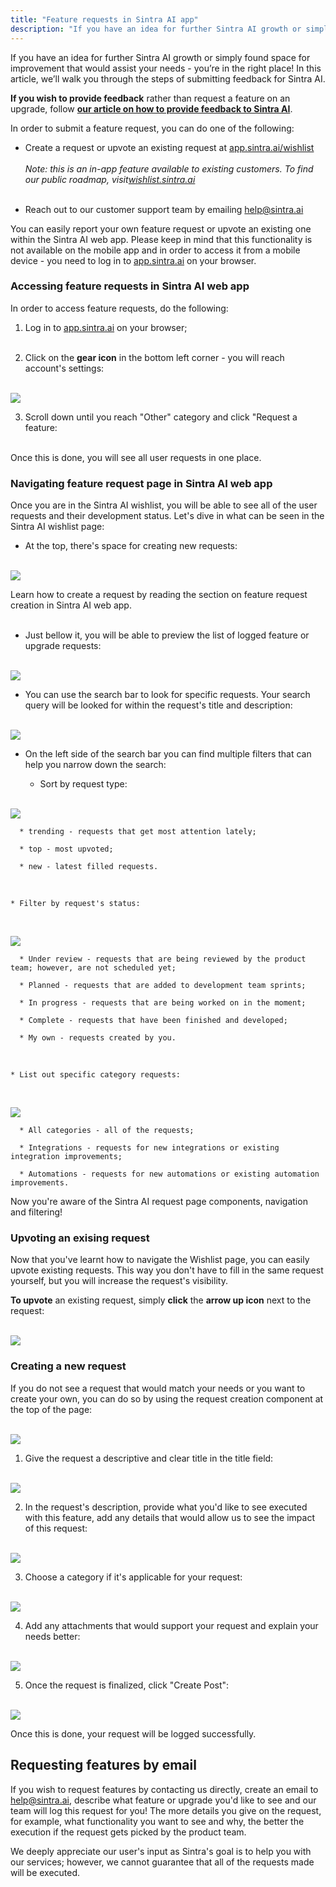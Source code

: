 ```yaml
---
title: "Feature requests in Sintra AI app"
description: "If you have an idea for further Sintra AI growth or simply found space for improvement that would assist your needs - you’re in the right place! In this arti..."
---
```


If you have an idea for further Sintra AI growth or simply found space for improvement that would assist your needs - you’re in the right place! In this article, we’ll walk you through the steps of submitting feedback for Sintra AI. 

**If you wish to provide feedback** rather than request a feature on an upgrade, follow **[our article on how to provide feedback to Sintra AI](https://help.sintra.ai/en/articles/10892551-how-to-submit-feedback-for-sintra-ai)**.

In order to submit a feature request, you can do one of the following:

  * Create a request or upvote an existing request at [app.sintra.ai/wishlist](https://app.sintra.ai/wishlist)  
​  
​ _Note: this is an in-app feature available to existing customers. To find our public roadmap, visit[wishlist.sintra.ai](https://wishlist.sintra.ai)_  
​

  * Reach out to our customer support team by emailing [help@sintra.ai](https://g%20help@sintra.ai.)





You can easily report your own feature request or upvote an existing one within the Sintra AI web app. Please keep in mind that this functionality is not available on the mobile app and in order to access it from a mobile device - you need to log in to [app.sintra.ai](https://app.sintra.ai) on your browser.

### Accessing feature requests in Sintra AI web app

In order to access feature requests, do the following:

  1. Log in to [app.sintra.ai](https://app.sintra.ai) on your browser;  
​

  2. Click on the **gear icon** in the bottom left corner - you will reach account's settings:  
​

![](https://downloads.intercomcdn.com/i/o/s36tbegb/1597880781/cb9f1f3e7508cf55cb25ded534a7/Screenshot+2025-07-01+at+20_19_11.png?expires=1754573400&signature=26fff01a2cb4766fd3228cbf1f6a3b8876be0f32137b7be0afe13c1436584761&req=dSUuEcF2nYZXWPMW1HO4za4G0Eevp%2BL0jF%2BlR9dZj%2FBkMPvjfLT7BgVpkiQv%0A7R%2BA%0A)

  3. Scroll down until you reach "Other" category and click "Request a feature:  
​




Once this is done, you will see all user requests in one place. 

### Navigating feature request page in Sintra AI web app

Once you are in the Sintra AI wishlist, you will be able to see all of the user requests and their development status. Let's dive in what can be seen in the Sintra AI wishlist page:

  * At the top, there's space for creating new requests:  
​

![](https://downloads.intercomcdn.com/i/o/s36tbegb/1436568581/5512a9e4b9c5b26902cc15b35b46/Field+to+create+a+feature+request+in+Sintra+AI+web+app.png?expires=1754573400&signature=669d21627c85d9602d850d0d4b6bb0bbfeaa5ac89bd352a5f93ba4ceea3d8092&req=dSQkEMx4lYRXWPMW1HO4zZG2f9J%2BRAi7bS%2BLK9JEnNNX11o%2BhV5lDHlsh7i%2B%0AkDGu%0A)

  
Learn how to create a request by reading the section on feature request creation in Sintra AI web app.  
​

  * Just bellow it, you will be able to preview the list of logged feature or upgrade requests:  
​

![](https://downloads.intercomcdn.com/i/o/s36tbegb/1436571723/3d66f156c26b0b643abc7651fcb7/Preview+of+user+requests+made+for+Sintra+AI.png?expires=1754573400&signature=cc945602314d446136bd6abf856486bd31a26ec8a9ab0cf81c3b49c1a415dad7&req=dSQkEMx5nIZdWvMW1HO4zXsefNE%2B0kq2Zat80%2Bo%2FpXpmxdbPXPtOhkCTIIfR%0A77Lc%0A)

  * You can use the search bar to look for specific requests. Your search query will be looked for within the request's title and description:  
​

![](https://downloads.intercomcdn.com/i/o/s36tbegb/1436573357/ee12180c30e2839ab1e20bd5ff40/Search+bar+within+Sintra+AI+wishlist+page.png?expires=1754573400&signature=ad6b7ec4d0b4078778c0240a0978a762067d61f923f2a51b5e007e3e1af737c2&req=dSQkEMx5noJaXvMW1HO4zYPfH9ROrTdVPN1GcYnQjyhnpePmVnyUsMMyUI8f%0A9%2F63%0A)

  * On the left side of the search bar you can find multiple filters that can help you narrow down the search:

    * Sort by request type:   
​

![](https://downloads.intercomcdn.com/i/o/s36tbegb/1436574371/436bebb731f3fcf38b6e38f096f8/Filtering+accoring+to+request-s+creation+within+Sintra+AI+wishlist+page.png?expires=1754573400&signature=f22a76f9fbc4fe2343fb67e1d9a490b0280129e83371a3034d881d92ee175fc4&req=dSQkEMx5mYJYWPMW1HO4zZ9%2FbSZ1NKEo4USZ2reqmto7aqtcP65%2FYxDETPzv%0AAPma%0A)

      * trending - requests that get most attention lately;

      * top - most upvoted;

      * new - latest filled requests.  
​

    * Filter by request's status:  
​

![](https://downloads.intercomcdn.com/i/o/s36tbegb/1436575829/fddaf524f6bc3d2a9f62b6eaf0a6/Filtering+accoring+to+request-s+status+within+Sintra+AI+wishlist+page.png?expires=1754573400&signature=f0d7bdadd96d5cd656a842b1115212ddde803b9088b28e6209c45388270b80fb&req=dSQkEMx5mIldUPMW1HO4za7ymR86B1KVBWuU%2FqFAa5HtgH6EpM1k9FjUAl47%0AE3%2F7%0A)

      * Under review - requests that are being reviewed by the product team; however, are not scheduled yet;

      * Planned - requests that are added to development team sprints;

      * In progress - requests that are being worked on in the moment;

      * Complete - requests that have been finished and developed;

      * My own - requests created by you.  
​

    * List out specific category requests:  
​

![](https://downloads.intercomcdn.com/i/o/s36tbegb/1436577161/82f3648046347b9b7f048bdd996b/Filtering+accoring+to+request-s+category+within+Sintra+AI+wishlist+page.png?expires=1754573400&signature=553f80c8aa03fadfc2d3ff3770be749c538a4c0f1201d8d1096123ff2c97b590&req=dSQkEMx5moBZWPMW1HO4zTdhD2zy6PP4f5fyk0WsWZBBriaaXPF187OhURNJ%0Au5Oq%0A)

      * All categories - all of the requests;

      * Integrations - requests for new integrations or existing integration improvements;

      * Automations - requests for new automations or existing automation improvements.




Now you're aware of the Sintra AI request page components, navigation and filtering! 

### Upvoting an exising request

Now that you've learnt how to navigate the Wishlist page, you can easily upvote existing requests. This way you don't have to fill in the same request yourself, but you will increase the request's visibility.

**To upvote** an existing request, simply **click** the **arrow up icon** next to the request:  
​

![](https://downloads.intercomcdn.com/i/o/s36tbegb/1436581519/56698b00ea708ec7fbb853f34ec8/Search+bar+within+Sintra+AI+wishlist+page+%281%29.png?expires=1754573400&signature=6b68ede463be9e8000d8cc39b7ef6b30cbe460bc52c696d3c681b2395211635f&req=dSQkEMx2nIReUPMW1HO4zSsTgsw98jIzLs9kaSM1pBvjOQDR0fVjzMkcOJvR%0A7W3P%0A)

### Creating a new request

If you do not see a request that would match your needs or you want to create your own, you can do so by using the request creation component at the top of the page:  
​

![](https://downloads.intercomcdn.com/i/o/s36tbegb/1436583721/74576c1d959a60d94ca585a8a83f/Field%2Bto%2Bcreate%2Ba%2Bfeature%2Brequest%2Bin%2BSintra%2BAI%2Bweb%2Bapp.png?expires=1754573400&signature=0d9fdd71ca16e08171be38760fdc9d20a4fbad34bb397d6c9ea7eb583335a02b&req=dSQkEMx2noZdWPMW1HO4zV%2FlZk2C4iLK6Nyzndo7vwCQNCX41FXeio29VPZ1%0Ao6pg%0A)

  1. Give the request a descriptive and clear title in the title field:  
​

![](https://downloads.intercomcdn.com/i/o/s36tbegb/1436588193/48b5f72b1e1d2db2e50292e812af/When+creating+a+feature+request%2C+type+in+a+clear+and+descriptive+title.png?expires=1754573400&signature=f4803ce8fa39e8cd05de61776f2202c8fb037fce9c72a403da49a97584f3f09b&req=dSQkEMx2lYBWWvMW1HO4zdXFEDa2HvePL7ruWnCLkMt05Pd0hNT6IEpXeJvU%0A%2FIsB%0A)

  2. In the request's description, provide what you'd like to see executed with this feature, add any details that would allow us to see the impact of this request:  
​

![](https://downloads.intercomcdn.com/i/o/s36tbegb/1436588346/fc6b05eabc2d4182e9b7ef71ade8/When+creating+a+feature+request%2C+type+in+any+details+that+would+help+understand+the+importance+of+this+request+and+functionalities+you-d+liek+to+see.png?expires=1754573400&signature=05ac2edfaf61a12dfe63cdad921e15b9093562723e8b8a3967c141781758948e&req=dSQkEMx2lYJbX%2FMW1HO4zRZewbswaNDLS%2Bd0lvuTHgj6rImghqPBysvyBStx%0A8rZL%0A)

  3. Choose a category if it's applicable for your request:  
​

![](https://downloads.intercomcdn.com/i/o/s36tbegb/1436588472/7ea7eacc5a9cbb46f642fec67001/When+creating+a+feature+request%2C+select+a+category+if+applicable+to+your+request.png?expires=1754573400&signature=a2782a9e200333a19136c804894c0debbe38506aa29b56b7514fe1550258ea81&req=dSQkEMx2lYVYW%2FMW1HO4zYHqV57MH8vkXF%2BVGhEfwMsnez6mip3tRlJCxCgY%0AeK7K%0A)

  4. Add any attachments that would support your request and explain your needs better:  
​

![](https://downloads.intercomcdn.com/i/o/s36tbegb/1436588553/3fd0533f78d5093e8a1ccc0f089f/When+creating+a+feature+request%2C+attach+any+files+that+would+support+your+request%2C+screenshots%2C+videos%2C+pdfs%2C+anything.png?expires=1754573400&signature=9527796a54c245e85d992388f8bdab2bc971c0945ec17b61c27caf4d12d76ede&req=dSQkEMx2lYRaWvMW1HO4zU3%2Fz5Xl2FoUs2HFN3%2BO5oCRbiSmCntKencDM5bc%0ALoqT%0A)

  5. Once the request is finalized, click "Create Post":  
​

![](https://downloads.intercomcdn.com/i/o/s36tbegb/1436588847/53fff63fded2453f2242748b5706/To+create+a+finalized+feature+request%2C+click+create+post.png?expires=1754573400&signature=3f1a923ba6f82b1f5d018be53d07af3648f91d67c747d0322aaacec678a3e273&req=dSQkEMx2lYlbXvMW1HO4zb3jgRBk4YSCDCaGzZeKFJ%2F8gPFF2OvvsPKVPtJp%0AkxvU%0A)




Once this is done, your request will be logged successfully.

## Requesting features by email

If you wish to request features by contacting us directly, create an email to [help@sintra.ai](https://g%20help@sintra.ai.), describe what feature or upgrade you'd like to see and our team will log this request for you! The more details you give on the request, for example, what functionality you want to see and why, the better the execution if the request gets picked by the product team.

We deeply appreciate our user's input as Sintra's goal is to help you with our services; however, we cannot guarantee that all of the requests made will be executed.